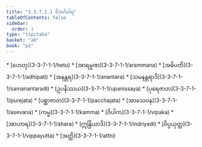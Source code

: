```yaml
---
title: "3.3.7.1.1 ဝိဘင်္ဂဝါရ"
tableOfContents: false
sidebar:
  order: 1
type: "tipitaka"
basket: "ab"
book: "p2"
---
```



<DynamicBreadcrumb />



<TableOfContents book="p2" section="3.3.7.1.1">
* [ဟေတု](3-3-7-1-1/hetu)
* [အာရမ္မဏ](3-3-7-1-1/arammana)
* [အဓိပတိ](3-3-7-1-1/adhipati)
* [အနန္တရ](3-3-7-1-1/anantara)
* [သမနန္တရာဒိ](3-3-7-1-1/samanantaradi)
* [ဥပနိဿယ](3-3-7-1-1/upanissaya)
* [ပုရေဇာတ](3-3-7-1-1/purejata)
* [ပစ္ဆာဇာတ](3-3-7-1-1/pacchajata)
* [အာသေဝန](3-3-7-1-1/asevana)
* [ကမ္မ](3-3-7-1-1/kamma)
* [ဝိပါက](3-3-7-1-1/vipaka)
* [အာဟာရ](3-3-7-1-1/ahara)
* [ဣန္ဒြိယာဒိ](3-3-7-1-1/indriyadi)
* [ဝိပ္ပယုတ္တ](3-3-7-1-1/vippayutta)
* [အတ္ထိ](3-3-7-1-1/atthi)
</TableOfContents>